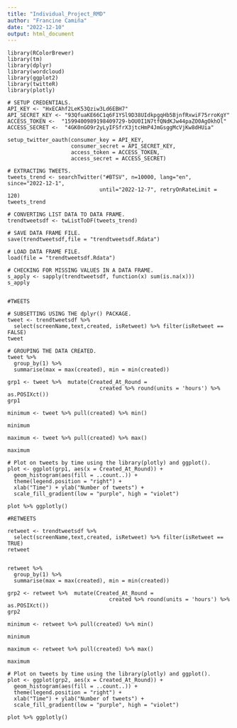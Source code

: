 ```yaml
---
title: "Individual_Project_RMD"
author: "Francine Camiña"
date: "2022-12-10"
output: html_document
---
```


```
library(RColorBrewer)
library(tm)
library(dplyr)
library(wordcloud)
library(ggplot2)
library(twitteR)
library(plotly)

# SETUP CREDENTIALS.
API_KEY <- "HxECAhf2LeK53Qziw3Ld6EBH7"
API_SECRET_KEY <- "93QfuaKE66C1q6F1YSl9D38UIdkpgqHb5BjnfRxwiF75rroKgY"
ACCESS_TOKEN <-  "1599400989198409729-bOU0I1N7tfQNdKJw44paZO0AgOkhOl"
ACCESS_SECRET <-  "4GK0nGO9r2yLyIFSfrX3jtcHmP4JmGsggMcVjKw8dHUia"

setup_twitter_oauth(consumer_key = API_KEY,
                    consumer_secret = API_SECRET_KEY,
                    access_token = ACCESS_TOKEN,
                    access_secret = ACCESS_SECRET)

# EXTRACTING TWEETS.
tweets_trend <- searchTwitter("#BTSV", n=10000, lang="en", since="2022-12-1",
                             until="2022-12-7", retryOnRateLimit = 120)
tweets_trend

# CONVERTING LIST DATA TO DATA FRAME.
trendtweetsdf <- twListToDF(tweets_trend)

# SAVE DATA FRAME FILE.
save(trendtweetsdf,file = "trendtweetsdf.Rdata")

# LOAD DATA FRAME FILE.
load(file = "trendtweetsdf.Rdata")

# CHECKING FOR MISSING VALUES IN A DATA FRAME.
s_apply <- sapply(trendtweetsdf, function(x) sum(is.na(x)))
s_apply


#TWEETS

# SUBSETTING USING THE dplyr() PACKAGE.
tweet <- trendtweetsdf %>%
  select(screenName,text,created, isRetweet) %>% filter(isRetweet == FALSE)
tweet

# GROUPING THE DATA CREATED. 
tweet %>%  
  group_by(1) %>%  
  summarise(max = max(created), min = min(created))

grp1 <- tweet %>%  mutate(Created_At_Round = 
                             created %>% round(units = 'hours') %>% as.POSIXct())
grp1

minimum <- tweet %>% pull(created) %>% min()

minimum 

maximum <- tweet %>% pull(created) %>% max()

maximum

# Plot on tweets by time using the library(plotly) and ggplot().
plot <- ggplot(grp1, aes(x = Created_At_Round)) +
  geom_histogram(aes(fill = ..count..)) +
  theme(legend.position = "right") +
  xlab("Time") + ylab("Number of tweets") + 
  scale_fill_gradient(low = "purple", high = "violet")

plot %>% ggplotly()

#RETWEETS

retweet <- trendtweetsdf %>%
  select(screenName,text,created, isRetweet) %>% filter(isRetweet == TRUE)
retweet


retweet %>%  
  group_by(1) %>%  
  summarise(max = max(created), min = min(created))

grp2 <- retweet %>%  mutate(Created_At_Round = 
                                created %>% round(units = 'hours') %>% as.POSIXct())
grp2

minimum <- retweet %>% pull(created) %>% min()

minimum 

maximum <- retweet %>% pull(created) %>% max()

maximum

# Plot on tweets by time using the library(plotly) and ggplot().
plot <- ggplot(grp2, aes(x = Created_At_Round)) +
  geom_histogram(aes(fill = ..count..)) +
  theme(legend.position = "right") +
  xlab("Time") + ylab("Number of tweets") + 
  scale_fill_gradient(low = "purple", high = "violet")

plot %>% ggplotly()

```